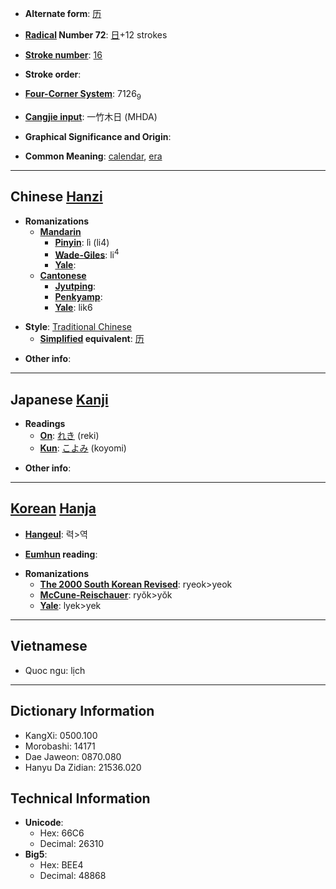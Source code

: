 * '''Alternate form''': [[历]]

* '''[[Wiktionary:Chinese radical index| Radical]] Number 72''': [[Wiktionary:Chinese radical index 日|日]]+12 strokes

* '''[[Wiktionary:Chinese total strokes index|Stroke number]]''': [[Wiktionary:Chinese total strokes index 16|16]]

* '''Stroke order''': 

* '''[[Wiktionary:Chinese four corner index|Four-Corner System]]''': 7126<sub>9</sub>

* '''[[Wiktionary:Chinese Cangjie index|Cangjie input]]''': 一竹木日 (MHDA)

* '''Graphical Significance and Origin''': 

* '''Common Meaning''': [[calendar]], [[era]]

----

== Chinese [[Hanzi]] ==

* '''Romanizations'''
** '''[[Mandarin]]'''
*** '''[[Pinyin]]''': lì (li4)
*** '''[[Wade-Giles]]''': li<sup>4</sup>
*** '''[[Yale]]''': 
** '''[[Cantonese]]'''
*** '''[[Jyutping]]''':
*** '''[[Penkyamp]]''': 
*** '''[[Yale]]''': lik6

* '''Style''': [[Traditional Chinese]] 
** '''[[Simplified Chinese|Simplified]] equivalent''': [[历]]

* '''Other info''': 

----

== Japanese [[Kanji]] ==

* '''Readings'''
** '''[[On]]''': [[れき]] (reki)
** '''[[Kun]]''': [[こよみ]] (koyomi)

* '''Other info''':  

----

== [[Korean]] [[Hanja]] ==

* '''[[Hangeul]]''': 력>역

* '''[[Eumhun]] reading''': 

* '''Romanizations'''
** '''[[The 2000 South Korean Revised Romanization|The 2000 South Korean Revised]]''': ryeok>yeok
** '''[[McCune-Reischauer]]''': ryŏk>yŏk
** '''[[Yale]]''': lyek>yek

----
==Vietnamese==
*Quoc ngu: lịch

----

== Dictionary Information ==

* KangXi: 0500.100
* Morobashi: 14171
* Dae Jaweon: 0870.080
* Hanyu Da Zidian: 21536.020

== Technical Information ==

* '''Unicode''':
** Hex: 66C6
** Decimal: 26310
* '''Big5''':
** Hex: BEE4
** Decimal: 48868